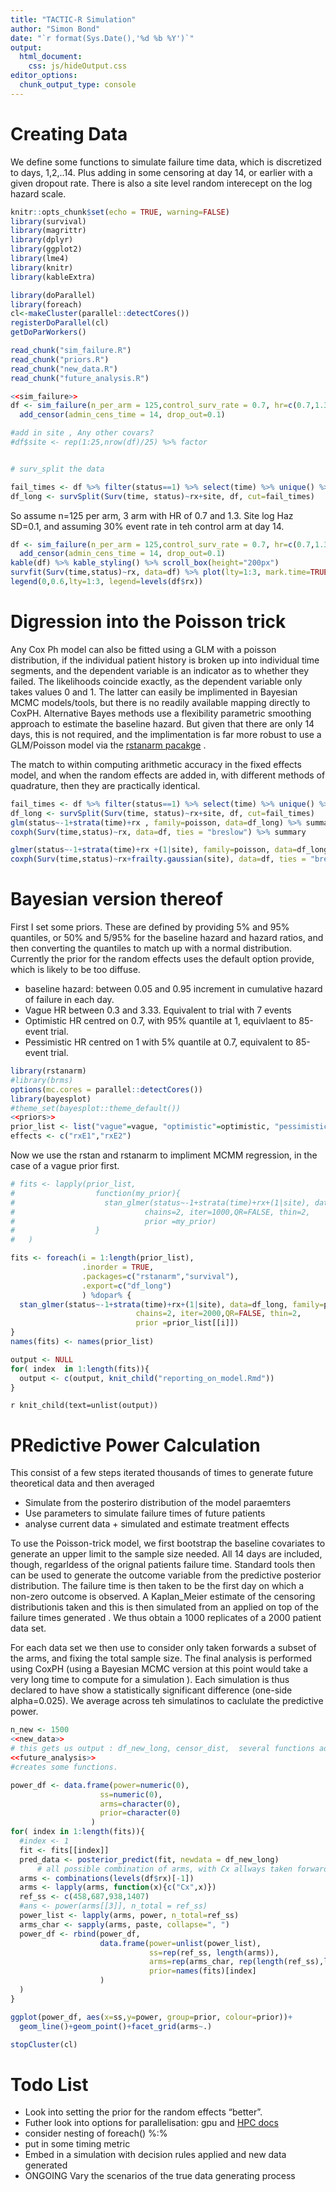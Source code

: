 ```yaml
---
title: "TACTIC-R Simulation"
author: "Simon Bond"
date: "`r format(Sys.Date(),'%d %b %Y')`" 
output: 
  html_document:
    css: js/hideOutput.css
editor_options: 
  chunk_output_type: console
---
```

<script src="js/hideOutput.js"></script>

# Creating Data

We define some functions to simulate failure time data, which is discretized to days, 1,2,..14. Plus adding in some censoring at day 14, or earlier with a given dropout rate. There is also a site level random interecept on the log hazard scale. 


```r
knitr::opts_chunk$set(echo = TRUE, warning=FALSE)
library(survival)
library(magrittr)
library(dplyr)
library(ggplot2)
library(lme4)
library(knitr)
library(kableExtra)

library(doParallel)
library(foreach)
cl<-makeCluster(parallel::detectCores())
registerDoParallel(cl)
getDoParWorkers()

read_chunk("sim_failure.R")
read_chunk("priors.R")
read_chunk("new_data.R")
read_chunk("future_analysis.R")
```

<div class="fold s">
```r
<<sim_failure>>
df <- sim_failure(n_per_arm = 125,control_surv_rate = 0.7, hr=c(0.7,1.3)) %>% 
  add_censor(admin_cens_time = 14, drop_out=0.1)

#add in site , Any other covars?
#df$site <- rep(1:25,nrow(df)/25) %>% factor


# surv_split the data

fail_times <- df %>% filter(status==1) %>% select(time) %>% unique() %>% unlist
df_long <- survSplit(Surv(time, status)~rx+site, df, cut=fail_times)  


```
</div>

So assume n=125 per arm, 3 arm with HR of 0.7 and 1.3. Site log Haz SD=0.1,  and assuming 30% event rate in teh control arm at day 14. 

```r
df <- sim_failure(n_per_arm = 125,control_surv_rate = 0.7, hr=c(0.7,1.3), site_raneff_sd = 0.1) %>% 
  add_censor(admin_cens_time = 14, drop_out=0.1)
kable(df) %>% kable_styling() %>% scroll_box(height="200px")
survfit(Surv(time,status)~rx, data=df) %>% plot(lty=1:3, mark.time=TRUE)
legend(0,0.6,lty=1:3, legend=levels(df$rx))

```

# Digression into the Poisson trick

Any Cox Ph model can also be fitted using a GLM with a poisson distribution, if the individual patient history is broken up into individual time segments, and the dependent variable is an indicator as to whether they failed. The likelihoods coincide exactly, as the dependent variable only takes values 0 and 1. The latter can easily be implimented in Bayesian MCMC models/tools, but there is no readily available mapping directly to CoxPH.  Alternative Bayes methods use a flexibility parametric smoothing approach to estimate the baseline hazard. But given that there are only 14 days, this is not required, and the implimentation is far more robust to use a GLM/Poisson model via the [rstanarm pacakge](https://mc-stan.org/rstanarm/) .

The match to within computing arithmetic accuracy in the fixed effects model, and when the random effects are added in, with different methods of quadrature, then they are practically identical.

```r
fail_times <- df %>% filter(status==1) %>% select(time) %>% unique() %>% unlist
df_long <- survSplit(Surv(time, status)~rx+site, df, cut=fail_times)  
glm(status~-1+strata(time)+rx , family=poisson, data=df_long) %>% summary
coxph(Surv(time,status)~rx, data=df, ties = "breslow") %>% summary

glmer(status~-1+strata(time)+rx +(1|site), family=poisson, data=df_long) %>% summary
coxph(Surv(time,status)~rx+frailty.gaussian(site), data=df, ties = "breslow") %>% summary
```


# Bayesian version thereof

First I set some priors. These are defined by providing 5% and 95% quantiles, or 50% and 5/95% for the baseline hazard and hazard ratios, and then converting the quantiles to match up with a normal distribution. Currently the prior for the random effects uses the default option provide, which is likely to be too diffuse. 

* baseline hazard: between 0.05 and 0.95 increment in cumulative hazard of failure in each day. 
* Vague HR between 0.3 and 3.33. Equivalent to trial with 7 events
* Optimistic HR centred on 0.7, with 95% quantile at 1, equivlaent to 85-event trial.
* Pessimistic HR centred on 1 with 5% quantile at 0.7, equivalent to  85-event trial.

<div class="fold s">
```r

library(rstanarm)
#library(brms)
options(mc.cores = parallel::detectCores())
library(bayesplot)
#theme_set(bayesplot::theme_default())
<<priors>>
prior_list <- list("vague"=vague, "optimistic"=optimistic, "pessimistic"=pessimistic)
effects <- c("rxE1","rxE2")
```
</div>

Now we use the rstan and rstanarm to impliment MCMM regression, in the case of a vague prior first.

```r

# fits <- lapply(prior_list,
#                  function(my_prior){
#                    stan_glmer(status~-1+strata(time)+rx+(1|site), data=df_long, family=poisson,
#                             chains=2, iter=1000,QR=FALSE, thin=2,
#                             prior =my_prior)
#                  }
#   )

fits <- foreach(i = 1:length(prior_list),
                .inorder = TRUE,
                .packages=c("rstanarm","survival"),
                .export=c("df_long")
                ) %dopar% {
  stan_glmer(status~-1+strata(time)+rx+(1|site), data=df_long, family=poisson,
                            chains=2, iter=2000,QR=FALSE, thin=2,
                            prior =prior_list[[i]])
}
names(fits) <- names(prior_list)

output <- NULL
for( index  in 1:length(fits)){
  output <- c(output, knit_child("reporting_on_model.Rmd"))
}
```

`r knit_child(text=unlist(output))`



# PRedictive Power Calculation

This consist of a few steps iterated thousands of times to generate future theoretical data and then averaged

* Simulate from the posteriro distribution of the model paraemters
* Use parameters to simulate failure times of future patients 
* analyse current data + simulated and estimate treatment effects 

To use the Poisson-trick model, we first bootstrap the baseline covariates to generate an upper limit to the sample size needed. All 14 days are included, though, regarldess of the orignal patients failure time. Standard tools then can be used to generate the outcome variable from the predictive posterior distribution. The failure time is then taken to be the first day on which a non-zero outcome is observed. A Kaplan_Meier estimate of the censoring distributionis taken and this is then simulated from an applied on top of the failure times generated .  We thus obtain a 1000 replicates of a 2000 patient data set. 

For each data set we then use to consider only taken forwards a subset of the arms, and fixing the total sample size.  The final analysis is performed using CoxPH (using a Bayesian MCMC version at this point would take a very long time to compute for a simulation ). Each simulation is thus declared to have show a statistically significant difference (one-side alpha=0.025). We average across teh simulatinos to caclulate the predictive power. 

<div class="fold s">
```r
n_new <- 1500
<<new_data>>
# this gets us output : df_new_long, censor_dist,  several functions add_*()
<<future_analysis>>  
#creates some functions.

power_df <- data.frame(power=numeric(0),
                    ss=numeric(0),
                    arms=character(0),
                    prior=character(0)
                  )
for( index in 1:length(fits)){  
  #index <- 1
  fit <- fits[[index]]
  pred_data <- posterior_predict(fit, newdata = df_new_long)
      # all possible combination of arms, with Cx allways taken forwards
  arms <- combinations(levels(df$rx)[-1])
  arms <- lapply(arms, function(x){c("Cx",x)})
  ref_ss <- c(458,687,938,1407)
  #ans <- power(arms[[3]], n_total = ref_ss)
  power_list <- lapply(arms, power, n_total=ref_ss)
  arms_char <- sapply(arms, paste, collapse=", ")
  power_df <- rbind(power_df,
                    data.frame(power=unlist(power_list),
                               ss=rep(ref_ss, length(arms)),
                               arms=rep(arms_char, rep(length(ref_ss),length(arms))),
                               prior=names(fits)[index]
                    )
  )
}

ggplot(power_df, aes(x=ss,y=power, group=prior, colour=prior))+
  geom_line()+geom_point()+facet_grid(arms~.)

stopCluster(cl)
```
</div>

# Todo List

* Look into setting the prior for the random effects "better".
* Futher look into options for parallelisation: gpu and [HPC docs](https://docs.hpc.cam.ac.uk/)
* consider nesting of foreach() %:%
* put in some timing metric
* Embed in a simulation with decision rules applied and new data generated
* ONGOING Vary the scenarios of the true data generating process